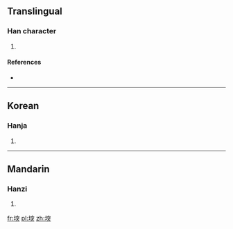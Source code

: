 ==Translingual==

===Han character===
{{Han char|rn=32|rad=土|as=09|sn=12|four=|canj=土十金大 (GJCK)}}

# {{defn|Han|sort=土09}}

====References====
* {{Han ref|kx=0232.190|dkj=05235|dj=0470.160|hdz=10467.070|uh=5817|ud=22551}}

----

==Korean==

===Hanja===
{{ko-hanja|hangeul=돌|rv=dol|mr=tol}}

# {{defn|lang=ko|sort=土09}}

----

==Mandarin==

===Hanzi===
{{cmn-hanzi|pin=[[tū]] ([[tu1]])|wg=t'u<sup>1</sup>}}

# {{defn|lang=cmn|sort=土09}}

[[fr:堗]]
[[pl:堗]]
[[zh:堗]]